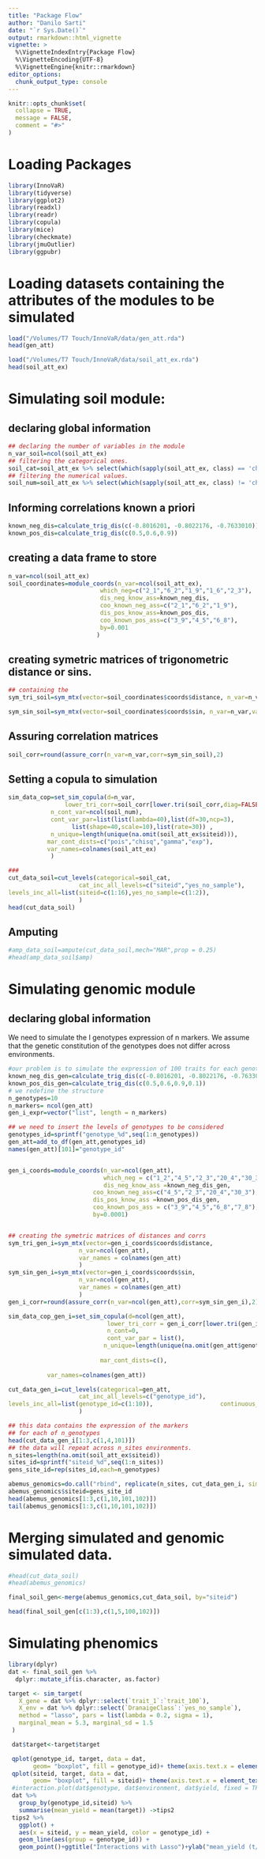```yaml
---
title: "Package Flow"
author: "Danilo Sarti"
date: "`r Sys.Date()`"
output: rmarkdown::html_vignette
vignette: >
  %\VignetteIndexEntry{Package Flow}
  %\VignetteEncoding{UTF-8}
  %\VignetteEngine{knitr::rmarkdown}
editor_options: 
  chunk_output_type: console
---
```


```r
knitr::opts_chunk$set(
  collapse = TRUE,
  message = FALSE,
  comment = "#>"
)
```


# Loading Packages 
```r
library(InnoVaR)
library(tidyverse)
library(ggplot2)
library(readxl)
library(readr)
library(copula)
library(mice)
library(checkmate)
library(jmuOutlier)
library(ggpubr)
```

# Loading datasets containing the attributes of the modules to be simulated

```r
load("/Volumes/T7 Touch/InnoVaR/data/gen_att.rda")
head(gen_att)

load("/Volumes/T7 Touch/InnoVaR/data/soil_att_ex.rda")
head(soil_att_ex)


```


# Simulating soil module:

## declaring global information
```r
## declaring the number of variables in the module
n_var_soil=ncol(soil_att_ex)
## filtering the categorical ones.
soil_cat=soil_att_ex %>% select(which(sapply(soil_att_ex, class) == 'character'))
## filtering the numerical values.
soil_num=soil_att_ex %>% select(which(sapply(soil_att_ex, class) != 'character'))
```

## Informing correlations known a priori

```r
known_neg_dis=calculate_trig_dis(c(-0.8016201, -0.8022176, -0.7633010))
known_pos_dis=calculate_trig_dis(c(0.5,0.6,0.9))
```

## creating a data frame to store 
```r
n_var=ncol(soil_att_ex)
soil_coordinates=module_coords(n_var=ncol(soil_att_ex), 
                          which_neg=c("2_1","6_2","1_9","1_6","2_3"),
                          dis_neg_know_ass=known_neg_dis,
                          coo_known_neg_ass=c("2_1","6_2","1_9"),
                          dis_pos_know_ass=known_pos_dis,
                          coo_known_pos_ass=c("3_9","4_5","6_8"),
                          by=0.001
                         )

```
## creating symetric matrices of trigonometric distance or sins. 
```r
## containing the 
sym_tri_soil=sym_mtx(vector=soil_coordinates$coords$distance, n_var=n_var,var_names=colnames(soil_att_ex))

sym_sin_soil=sym_mtx(vector=soil_coordinates$coords$sin, n_var=n_var,var_names=colnames(soil_att_ex))
```

## Assuring correlation matrices 

```r
soil_corr=round(assure_corr(n_var=n_var,corr=sym_sin_soil),2)
```

## Setting a copula to simulation


```r
sim_data_cop=set_sim_copula(d=n_var,
                lower_tri_corr=soil_corr[lower.tri(soil_corr,diag=FALSE)],
            n_cont_var=ncol(soil_num),
            cont_var_par=list(list(lambda=40),list(df=30,ncp=3),
                  list(shape=40,scale=10),list(rate=30)) ,
            n_unique=length(unique(na.omit(soil_att_ex$siteid))),
           mar_cont_dists=c("pois","chisq","gamma","exp"),
           var_names=colnames(soil_att_ex)
            )
```


```r
###
cut_data_soil=cut_levels(categorical=soil_cat,
                    cat_inc_all_levels=c("siteid","yes_no_sample"),
levels_inc_all=list(siteid=c(1:16),yes_no_sample=c(1:2)),                   continuous_to_cut=sim_data_cop$simulated
                    )
head(cut_data_soil)
```

## Amputing 
```r
#amp_data_soil=ampute(cut_data_soil,mech="MAR",prop = 0.25)
#head(amp_data_soil$amp)
```


# Simulating genomic module


## declaring global information

We need to simulate the I genotypes expression of n markers. We assume that the genetic constitution of the genotypes does not differ across environments.

```r
#our problem is to simulate the expression of 100 traits for each genotype inside each J environments. 
known_neg_dis_gen=calculate_trig_dis(c(-0.8016201, -0.8022176, -0.7633010,0.80))
known_pos_dis_gen=calculate_trig_dis(c(0.5,0.6,0.9,0.1))
# we redefine the structure
n_genotypes=10
n_markers= ncol(gen_att)
gen_i_expr=vector("list", length = n_markers)

## we need to insert the levels of genotypes to be considered 
genotypes_id=sprintf("genotype_%d",seq(1:n_genotypes))
gen_att=add_to_df(gen_att,genotypes_id)
names(gen_att)[101]="genotype_id"


gen_i_coords=module_coords(n_var=ncol(gen_att),
                           which_neg = c("1_2","4_5","2_3","20_4","30_3"),
                           dis_neg_know_ass =known_neg_dis_gen,
                        coo_known_neg_ass=c("4_5","2_3","20_4","30_3"),
                        dis_pos_know_ass =known_pos_dis_gen,
                        coo_known_pos_ass = c("3_9","4_5","6_8","7_8"), 
                        by=0.0001)


## creating the symetric matrices of distances and corrs
sym_tri_gen_i=sym_mtx(vector=gen_i_coords$coords$distance,
                    n_var=ncol(gen_att),
                    var_names = colnames(gen_att)
                    )
sym_sin_gen_i=sym_mtx(vector=gen_i_coords$coords$sin,
                    n_var=ncol(gen_att),
                    var_names = colnames(gen_att)
                    )
gen_i_corr=round(assure_corr(n_var=ncol(gen_att),corr=sym_sin_gen_i),2)

sim_data_cop_gen_i=set_sim_copula(d=ncol(gen_att),
                            lower_tri_corr = gen_i_corr[lower.tri(gen_i_corr,diag=FALSE)],
                            n_cont=0,
                            cont_var_par = list(),
                           n_unique=length(unique(na.omit(gen_att$genotype))),
                           
                          mar_cont_dists=c(),
         
           var_names=colnames(gen_att))

cut_data_gen_i=cut_levels(categorical=gen_att,
                    cat_inc_all_levels=c("genotype_id"),
levels_inc_all=list(genotype_id=c(1:10)),                   continuous_to_cut=sim_data_cop_gen_i$simulated,corrs=gen_i_corr
                    )

## this data contains the expression of the markers
## for each of n_genotypes
head(cut_data_gen_i[1:3,c(1,4,101)])
## the data will repeat across n_sites environments.
n_sites=length(na.omit(soil_att_ex$siteid))
sites_id=sprintf("siteid_%d",seq(1:n_sites))
gens_site_id=rep(sites_id,each=n_genotypes)

abemus_genomics=do.call("rbind", replicate(n_sites, cut_data_gen_i, simplify = FALSE))
abemus_genomics$siteid=gens_site_id
head(abemus_genomics[1:3,c(1,10,101,102)])  
tail(abemus_genomics[1:3,c(1,10,101,102)])
```

# Merging simulated and genomic simulated data.

```r
#head(cut_data_soil)
#head(abemus_genomics)

final_soil_gen<-merge(abemus_genomics,cut_data_soil, by="siteid")

head(final_soil_gen[c(1:3),c(1,5,100,102)])
```

# Simulating phenomics

```r
library(dplyr)
dat <- final_soil_gen %>%
  dplyr::mutate_if(is.character, as.factor)

```

```r
target <- sim_target(
   X_gene = dat %>% dplyr::select(`trait_1`:`trait_100`),
   X_env = dat %>% dplyr::select(`DranaigeClass`:`yes_no_sample`),
   method = "lasso", pars = list(lambda = 0.2, sigma = 1),
   marginal_mean = 5.3, marginal_sd = 1.5
 )

 dat$target<-target$target

 qplot(genotype_id, target, data = dat,
       geom= "boxplot", fill = genotype_id)+ theme(axis.text.x = element_text(angle = 90, vjust = 0.5, hjust=1))+ggtitle("Simulated values of yield (t/ha) with Lasso")+ylab("yield (t/ha)")
 qplot(siteid, target, data = dat,
       geom= "boxplot", fill = siteid)+ theme(axis.text.x = element_text(angle = 90, vjust = 0.5, hjust=1))+ggtitle("Simulated values of yield (t/ha) with Lasso")+ylab("yield (t/ha)")
 #interaction.plot(dat$genotype, dat$environment, dat$yield, fixed = TRUE)
 dat %>%
   group_by(genotype_id,siteid) %>%
   summarise(mean_yield = mean(target)) ->tips2
 tips2 %>%
   ggplot() +
   aes(x = siteid, y = mean_yield, color = genotype_id) +
   geom_line(aes(group = genotype_id)) +
   geom_point()+ggtitle("Interactions with Lasso")+ylab("mean_yield (t/ha)")+ theme(axis.text.x = element_text(angle = 90, vjust = 0.5, hjust=1))


```




